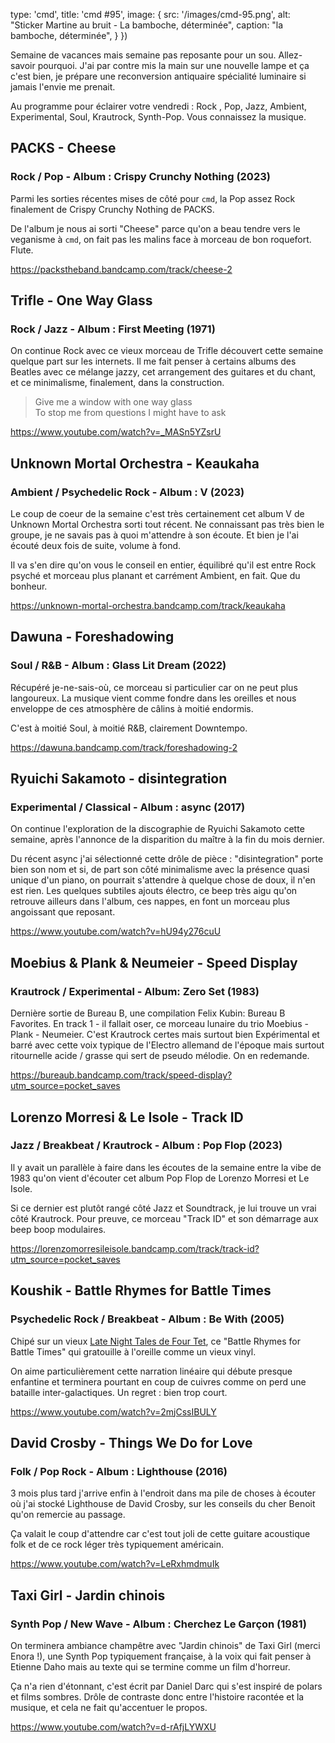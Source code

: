
  type: 'cmd',
  title: 'cmd #95',
  image: {
    src: '/images/cmd-95.png',
    alt: "Sticker Martine au bruit - La bamboche, déterminée",
    caption: "la bamboche, déterminée",
  }
})

Semaine de vacances mais semaine pas reposante pour un sou. Allez-savoir pourquoi. J'ai par contre mis la main sur une nouvelle lampe et ça c'est bien, je prépare une reconversion antiquaire spécialité luminaire si jamais l'envie me prenait.

Au programme pour éclairer votre vendredi : Rock , Pop, Jazz, Ambient, Experimental, Soul, Krautrock, Synth-Pop. Vous connaissez la musique.



## PACKS - Cheese

### Rock / Pop - Album : Crispy Crunchy Nothing (2023)

Parmi les sorties récentes mises de côté pour `cmd`, la Pop assez Rock finalement de Crispy Crunchy Nothing de PACKS.

De l'album je nous ai sorti "Cheese" parce qu'on a beau tendre vers le veganisme à `cmd`, on fait pas les malins face à morceau de bon roquefort. Flute.

https://packstheband.bandcamp.com/track/cheese-2



## Trifle - One Way Glass

### Rock / Jazz - Album : First Meeting (1971)

On continue Rock avec ce vieux morceau de Trifle découvert cette semaine quelque part sur les internets. Il me fait penser à certains albums des Beatles avec ce mélange jazzy, cet arrangement des guitares et du chant, et ce minimalisme, finalement, dans la construction.

> Give me a window with one way glass<br/>
> To stop me from questions I might have to ask<br/>

https://www.youtube.com/watch?v=_MASn5YZsrU



## Unknown Mortal Orchestra - Keaukaha

### Ambient / Psychedelic Rock - Album : V (2023)

Le coup de coeur de la semaine c'est très certainement cet album V de Unknown Mortal Orchestra sorti tout récent. Ne connaissant pas très bien le groupe, je ne savais pas à quoi m'attendre à son écoute. Et bien je l'ai écouté deux fois de suite, volume à fond.

Il va s'en dire qu'on vous le conseil en entier, équilibré qu'il est entre Rock psyché et morceau plus planant et carrément Ambient, en fait. Que du bonheur.

https://unknown-mortal-orchestra.bandcamp.com/track/keaukaha



## Dawuna - Foreshadowing

### Soul / R&B - Album : Glass Lit Dream (2022)

Récupéré je-ne-sais-où, ce morceau si particulier car on ne peut plus langoureux. La musique vient comme fondre dans les oreilles et nous enveloppe de ces atmosphère de câlins à moitié endormis.

C'est à moitié Soul, à moitié R&B, clairement Downtempo.

https://dawuna.bandcamp.com/track/foreshadowing-2



## Ryuichi Sakamoto - disintegration

### Experimental / Classical - Album : async (2017)

On continue l'exploration de la discographie de Ryuichi Sakamoto cette semaine, après l'annonce de la disparition du maître à la fin du mois dernier.

Du récent async j'ai sélectionné cette drôle de pièce : "disintegration" porte bien son nom et si, de part son côté minimalisme avec la présence quasi unique d'un piano, on pourrait s'attendre à quelque chose de doux, il n'en est rien. Les quelques subtiles ajouts électro, ce beep très aigu qu'on retrouve ailleurs dans l'album, ces nappes, en font un morceau plus angoissant que reposant.

https://www.youtube.com/watch?v=hU94y276cuU



## Moebius & Plank & Neumeier - Speed Display

### Krautrock / Experimental - Album: Zero Set (1983)

Dernière sortie de Bureau B, une compilation Felix Kubin: Bureau B Favorites. En track 1 - il fallait oser, ce morceau lunaire du trio Moebius - Plank - Neumeier. C'est Krautrock certes mais surtout bien Expérimental et barré avec cette voix typique de l'Electro allemand de l'époque mais surtout ritournelle acide / grasse qui sert de pseudo mélodie. On en redemande.

https://bureaub.bandcamp.com/track/speed-display?utm_source=pocket_saves



## Lorenzo Morresi & Le Isole - Track ID

### Jazz / Breakbeat / Krautrock - Album : Pop Flop (2023)

Il y avait un parallèle à faire dans les écoutes de la semaine entre la vibe de 1983 qu'on vient d'écouter cet album Pop Flop de Lorenzo Morresi et Le Isole.

Si ce dernier est plutôt rangé côté Jazz et Soundtrack, je lui trouve un vrai côté Krautrock. Pour preuve, ce morceau "Track ID" et son démarrage aux beep boop modulaires.

https://lorenzomorresileisole.bandcamp.com/track/track-id?utm_source=pocket_saves



## Koushik - Battle Rhymes for Battle Times

### Psychedelic Rock / Breakbeat - Album : Be With (2005)

Chipé sur un vieux [Late Night Tales de Four Tet](https://www.mixcloud.com/LateNightTalesOfficial/late-night-tales-four-tet-continuous-mix/?utm_source=pocket_saves), ce "Battle Rhymes for Battle Times" qui gratouille à l'oreille comme un vieux vinyl.

On aime particulièrement cette narration linéaire qui débute presque enfantine et terminera pourtant en coup de cuivres comme on perd une bataille inter-galactiques. Un regret : bien trop court.

https://www.youtube.com/watch?v=2mjCssIBULY



## David Crosby - Things We Do for Love

### Folk / Pop Rock - Album : Lighthouse (2016)

3 mois plus tard j'arrive enfin à l'endroit dans ma pile de choses à écouter où j'ai stocké Lighthouse de David Crosby, sur les conseils du cher Benoit qu'on remercie au passage.

Ça valait le coup d'attendre car c'est tout joli de cette guitare acoustique folk et de ce rock léger très typiquement américain.

https://www.youtube.com/watch?v=LeRxhmdmuIk



## Taxi Girl - Jardin chinois

### Synth Pop / New Wave - Album : Cherchez Le Garçon (1981)

On terminera ambiance champêtre avec "Jardin chinois" de Taxi Girl (merci Enora !), une Synth Pop typiquement française, à la voix qui fait penser à Etienne Daho mais au texte qui se termine comme un film d'horreur.

Ça n'a rien d'étonnant, c'est écrit par Daniel Darc qui s'est inspiré de polars et films sombres. Drôle de contraste donc entre l'histoire racontée et la musique, et cela ne fait qu'accentuer le propos.

https://www.youtube.com/watch?v=d-rAfjLYWXU

